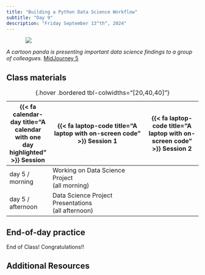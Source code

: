 ```yaml
---
title: "Building a Python Data Science Workflow"
subtitle: "Day 9"
description: "Friday September 13^th^, 2024"
---
```


::: {style="width: 80%; margin: auto;"}
![](images/presentation.png)
:::

:::{.gray-text .center-text}
*A cartoon panda is presenting important data science findings to a group of colleagues.* [MidJourney 5](https://www.midjourney.com/jobs/f9613559-9db7-4c36-bf8b-e34663ea7a3e?index=0)
:::

## Class materials

| {{< fa calendar-day title="A calendar with one day highlighted" >}} Session  | {{< fa laptop-code title="A laptop with on-screen code" >}} Session 1  |  {{< fa laptop-code title="A laptop with on-screen code" >}} Session 2 |
|-------------------|-----------------------------------------------------------------------------------------------------------------------------------------------------|----------------------------------------------------------------------------------|
| day 5 / morning   |  Working on Data Science Project <br> (all morning) |  |
| day 5 / afternoon |  Data Science Project Presentations <br> (all afternoon) |  |
: {.hover .bordered tbl-colwidths="[20,40,40]"} 

## End-of-day practice

End of Class! Congratulations!!


## Additional Resources
